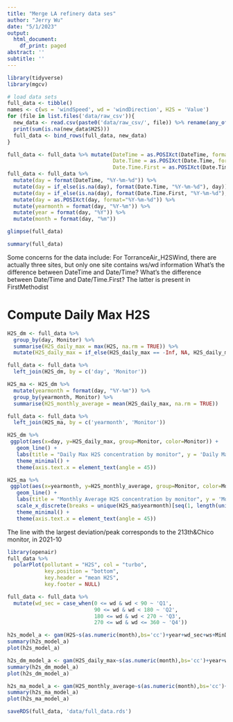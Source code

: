 ```yaml
---
title: "Merge LA refinery data ses"
author: "Jerry Wu"
date: "5/1/2023"
output:
  html_document:
    df_print: paged
abstract: ''
subtitle: ''
---
```


```r
library(tidyverse)
library(mgcv)
```

```r
# load data sets
full_data <- tibble()
names <- c(ws = 'windSpeed', wd = 'windDirection', H2S = 'Value')
for (file in list.files('data/raw_csv')){
  new_data <- read.csv(paste0('data/raw_csv/', file)) %>% rename(any_of(names))
  print(sum(is.na(new_data$H2S)))
  full_data <- bind_rows(full_data, new_data)
}
```

```r
full_data <- full_data %>% mutate(DateTime = as.POSIXct(DateTime, format="%m/%d/%Y %H:%M", tz = 'UTC'),
                                  Date.Time = as.POSIXct(Date.Time, format="%m/%d/%Y %H:%M", tz = 'UTC'),
                                  Date.Time.First = as.POSIXct(Date.Time.First, format="%m/%d/%Y %H:%M", tz = 'UTC'))
full_data <- full_data %>% 
  mutate(day = format(DateTime, "%Y-%m-%d")) %>%
  mutate(day = if_else(is.na(day), format(Date.Time, "%Y-%m-%d"), day)) %>%
  mutate(day = if_else(is.na(day), format(Date.Time.First, "%Y-%m-%d"), day)) %>%
  mutate(day = as.POSIXct(day, format="%Y-%m-%d")) %>%
  mutate(yearmonth = format(day, "%Y-%m")) %>%
  mutate(year = format(day, "%Y")) %>%
  mutate(month = format(day, "%m"))
```

```r
glimpse(full_data)
```

```r
summary(full_data)
```
Some concerns for the data include:
For TorranceAir_H2SWind, there are actually three sites, but only one site contains ws/wd information
What's the difference between DateTime and Date/Time?
What's the difference between Date/Time and Date/Time.First? The latter is present in FirstMethodist

# Compute Daily Max H2S
```r
H2S_dm <- full_data %>%
  group_by(day, Monitor) %>%
  summarise(H2S_daily_max = max(H2S, na.rm = TRUE)) %>%
  mutate(H2S_daily_max = if_else(H2S_daily_max == -Inf, NA, H2S_daily_max))

full_data <- full_data %>%
  left_join(H2S_dm, by = c('day', 'Monitor'))
```

```r
H2S_ma <- H2S_dm %>%
  mutate(yearmonth = format(day, "%Y-%m")) %>%
  group_by(yearmonth, Monitor) %>%
  summarise(H2S_monthly_average = mean(H2S_daily_max, na.rm = TRUE))

full_data <- full_data %>%
  left_join(H2S_ma, by = c('yearmonth', 'Monitor'))
```


```r
H2S_dm %>%
 ggplot(aes(x=day, y=H2S_daily_max, group=Monitor, color=Monitor)) +
   geom_line() +
   labs(title = "Daily Max H2S concentration by monitor", y = 'Daily Max H2S', x = 'time') +
   theme_minimal() +
   theme(axis.text.x = element_text(angle = 45))
```

```r

H2S_ma %>%
 ggplot(aes(x=yearmonth, y=H2S_monthly_average, group=Monitor, color=Monitor)) +
   geom_line() +
   labs(title = "Monthly Average H2S concentration by monitor", y = 'Monthly Average H2S', x = 'time') +
   scale_x_discrete(breaks = unique(H2S_ma$yearmonth)[seq(1, length(unique(H2S_ma$yearmonth)), by = 6)]) +
   theme_minimal() +
   theme(axis.text.x = element_text(angle = 45))

```
The line with the largest deviation/peak corresponds to the 213th&Chico monitor, in 2021-10

```r
library(openair)
full_data %>%
  polarPlot(pollutant = "H2S", col = "turbo", 
            key.position = "bottom",
            key.header = "mean H2S", 
            key.footer = NULL)
```
```r
full_data <- full_data %>%
  mutate(wd_sec = case_when(0 <= wd & wd < 90 ~ 'Q1',
                            90 <= wd & wd < 180 ~ 'Q2',
                            180 <= wd & wd < 270 ~ 'Q3',
                            270 <= wd & wd <= 360 ~ 'Q4'))
```


```r
h2s_model_a <- gam(H2S~s(as.numeric(month),bs='cc')+year+wd_sec+ws+MinDist+Refinery, data = full_data)
summary(h2s_model_a)
plot(h2s_model_a)
```
```r
h2s_dm_model_a <- gam(H2S_daily_max~s(as.numeric(month),bs='cc')+year+wd_sec+ws+MinDist+Refinery, data = full_data)
summary(h2s_dm_model_a)
plot(h2s_dm_model_a)
```

```r
h2s_ma_model_a <- gam(H2S_monthly_average~s(as.numeric(month),bs='cc')+year+wd_sec+ws+MinDist+Refinery, data = full_data)
summary(h2s_ma_model_a)
plot(h2s_ma_model_a)
```

```r
saveRDS(full_data, 'data/full_data.rds')
```


